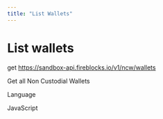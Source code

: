```yaml
---
title: "List Wallets"
---
```

  
  # List wallets

get https://sandbox-api.fireblocks.io/v1/ncw/wallets

Get all Non Custodial Wallets

Language

JavaScript